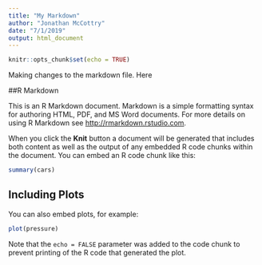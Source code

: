 ```yaml
---
title: "My Markdown"
author: "Jonathan McCottry"
date: "7/1/2019"
output: html_document
---
```


```r
knitr::opts_chunk$set(echo = TRUE)
```
Making changes to the markdown file. Here

##R Markdown

This is an R Markdown document. Markdown is a simple formatting syntax for authoring HTML, PDF, and MS Word documents. For more details on using R Markdown see <http://rmarkdown.rstudio.com>.

When you click the **Knit** button a document will be generated that includes both content as well as the output of any embedded R code chunks within the document. You can embed an R code chunk like this:

```r
summary(cars)
```

## Including Plots

You can also embed plots, for example:

```r
plot(pressure)
```

Note that the `echo = FALSE` parameter was added to the code chunk to prevent printing of the R code that generated the plot.
